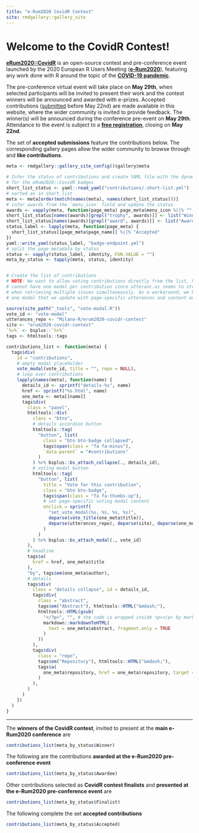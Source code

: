 ```yaml
---
title: "e-Rum2020 CovidR Contest"
site: rmdgallery::gallery_site
---
```


<h1>Welcome to the CovidR Contest!</h1>


[**eRum2020::CovidR**](about.html) is an open-source contest and pre-conference event launched by the 2020 European R Users Meeting ([**e-Rum2020**](https://2020.erum.io/)), featuring any work done with R around the topic of the [**COVID-19 pandemic**](https://www.who.int/emergencies/diseases/novel-coronavirus-2019).

The pre-conference virtual event will take place on **May 29th**, when selected participants will be invited to present their work and the contest winners will be announced and awarded with e-prizes. Accepted contributions ([submitted](submit.html) before May 22nd) are made available in this website, where the wider community is invited to provide feedback. The winner(s) will be announced during the conference pre-event on **May 29th**. Attendance to the event is subject to a [**free registration**](https://www.eventbrite.it/e/covidr-erum-2020-pre-conference-event-tickets-104133026686), closing on **May 22nd**.

The set of **accepted submissions** feature the contributions below. The corresponding gallery pages allow the wider community to browse through and **like contributions**.

```r
meta <- rmdgallery::gallery_site_config()$gallery$meta

# Infer the status of contributions and create YAML file with the dynamic label
# for the eRum2020::CovidR badges
short_list_status <- yaml::read_yaml("contributions/.short-list.yml")
# sorted as in short_list
meta <- meta[order(match(names(meta), names(short_list_status)))]
# infer awards from the `menu_icon` field and update the status
awards <- vapply(meta, function(page_meta) page_meta$menu_icon %||% "", FUN.VALUE = "")
short_list_status[names(awards)[grepl("trophy", awards)]] <- list("Winner")
short_list_status[names(awards)[grepl("award", awards)]] <- list("Awardee")
status_label <- lapply(meta, function(page_meta) {
  short_list_status[[page_meta$page_name]] %||% "Accepted"
})
yaml::write_yaml(status_label, "badge-endpoint.yml")
# split the page metadata by status
status <- vapply(status_label, identity, FUN.VALUE = "")
meta_by_status <- tapply(meta, status, identity)


# Create the list of contributions
# NOTE: We want to allow voting contributions directly from the list, however we
# cannot have one modal per contribution since utteranc.es seems to struggle
# when retrieving multiple issues simultaneously. As a workaround, we have only
# one modal that we update with page-specific utterances and content on click.

source(site_path("_tools", "vote-modal.R"))
vote_id <- "vote-modal"
utterances_repo <- "Milano-R/erum2020-covidr-contest"
site <- "erum2020-covidr-contest"
`%>%` <- bsplus::`%>%`
tags <- htmltools::tags

contributions_list <- function(meta) {
  tags$div(
    id = "contributions",
    # empty modal placeholder
    vote_modal(vote_id, title = "", repo = NULL),
    # loop over contributions
    lapply(names(meta), function(name) {
      details_id <- sprintf("details-%s", name)
      href <- sprintf("%s.html", name)
      one_meta <- meta[[name]]
      tags$div(
        class = "panel",
        htmltools::div(
          class = "btns",
          # details accordion button
          htmltools::tag(
            "button", list(
              class = "btn btn-badge collapsed",
              tags$span(class = "fa fa-minus"),
              `data-parent` = "#contributions"
            )
          ) %>% bsplus::bs_attach_collapse(., details_id),
          # voting modal button
          htmltools::tag(
            "button", list(
              title = "Vote for this contribution",
              class = "btn btn-badge",
              tags$span(class = "fa fa-thumbs-up"),
              # set page-specific voting modal content
              onclick = sprintf(
                "set_vote_modal(%s, %s, %s, %s)",
                deparse(vote_title(one_meta$title)),
                deparse(utterances_repo), deparse(site), deparse(one_meta$page_name)
              )
            )
          ) %>% bsplus::bs_attach_modal(., vote_id)
        ),
        # headline
        tags$a(
          href = href, one_meta$title
        ),
        "by", tags$em(one_meta$author),
        # details
        tags$div(
          class = "details collapse", id = details_id,
          tags$div(
            class = "abstract",
            tags$em("Abstract"), htmltools::HTML("&mdash;"),
            htmltools::HTML(gsub(
              "</?p>", "", # the code is wrapped inside <p></p> by markdownToHTML
              markdown::markdownToHTML(
                text = one_meta$abstract, fragment.only = TRUE
              )
            ))
          ),
          tags$div(
            class = "repo",
            tags$em("Repository"), htmltools::HTML("&mdash;"),
            tags$a(
              one_meta$repository, href = one_meta$repository, target = "_blank"
            )
          ),
        )
      )
    })
  )
}

```

<hr>

The **winners of the CovidR contest**, invited to present at the **main e-Rum2020 conference** are
```r
contributions_list(meta_by_status$Winner)
```

The following are the contributions **awarded at the e-Rum2020 pre-conference event**
```r
contributions_list(meta_by_status$Awardee)
```

Other contributions selected as **CovidR contest finalists** and **presented at the e-Rum2020 pre-conference event** are

```r
contributions_list(meta_by_status$Finalist)
```

The following complete the set **accepted contributions**

```r
contributions_list(meta_by_status$Accepted)
```
